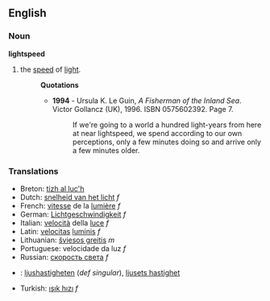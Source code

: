 ==English==
===Noun===
'''lightspeed'''
# the [[speed]] of [[light]].
#:'''Quotations'''
#:*'''1994''' - Ursula K. Le Guin, ''A Fisherman of the Inland Sea''. Victor Gollancz (UK), 1996. ISBN 0575602392. Page 7.
#:*:If we're going to a world a hundred light-years from here at near lightspeed, we spend according to our own perceptions, only a few minutes doing so and arrive only a few minutes older.

===Translations===
*Breton: [[tizh al luc'h]]
*Dutch: [[snelheid van het licht]] ''f''
*French: [[vitesse]] de la [[lumière]] ''f''
*German: [[Lichtgeschwindigkeit]] ''f''
*Italian: [[velocità]] della [[luce]] ''f''
*Latin: [[velocitas]] [[lumen|luminis]] ''f''
*Lithuanian: [[šviesos greitis]] ''m''
*Portuguese: velocidade da luz ''f''
*Russian: [[скорость света]] ''f''
*{{sv}}: [[ljushastigheten]] (''def singular''), [[ljusets hastighet]]
*Turkish: [[ışık hızı]] ''f''